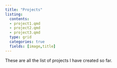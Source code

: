 ```yaml
---
title: "Projects"
listing: 
  contents: 
  - project1.qmd
  - project2.qmd
  - project3.qmd
  type: grid
  categories: true
  fields: [image,title]
---
```


These are all the list of projects I have created so far.
